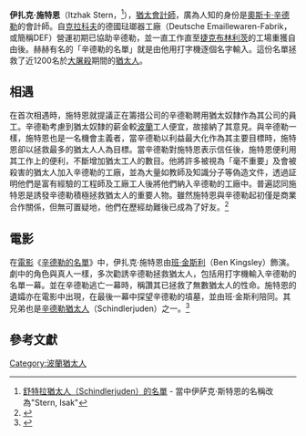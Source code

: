 {{dablink|關於[[小提琴家|小提琴家]]，請參見[[艾萨克·斯特恩|艾萨克·斯特恩]]（Isaac Stern）}}{{NoteTA|zh-hans:奥斯卡·辛德勒;zh-hk:奧斯卡·舒特拉;zh-tw:奧斯卡·辛德勒;
}}{{Infobox person
| name = 伊扎克·施特恩<br>Itzhak Stern
| image =Itzhak Stern (cropped).jpg
| caption = Itzhak Stern
| birth_date = 1901年1月25日
| birth_place = {{flag|Austria-Hungary}}[[克拉科夫大公国|克拉科夫大公国]][[克拉科夫|克拉科夫]]
| death_date = 1969年 (68岁)
| death_place = {{以色列}}[[特拉維夫|特拉維夫]]
| occupation = [[會計師|會計師]]
| known_for = [[奧斯卡·辛德勒|奧斯卡·辛德勒]]的会计师
| spouse = {{marriage|索菲娅·巴肯罗特 (Sophia Backenrot)|1945}}
| relatives = 纳坦·施特恩 (Natan Stern, 哥哥)
}}'''伊扎克·施特恩'''（Itzhak Stern，{{bd|1901年1月25日||1969年|catIdx=Stern, Itzhak}}<ref>[http://www.oskarschindler.com/list.htm 舒特拉猶太人（Schindlerjuden）的名單] {{Wayback|url=http://www.oskarschindler.com/list.htm |date=20181030130946 }} - 當中伊萨克·斯特恩的名稱改為"Stern, Isak"</ref>），[[猶太|猶太]][[會計師|會計師]]，廣為人知的身份是[[奧斯卡·辛德勒|奧斯卡·辛德勒]]的會計師。自[[克拉科夫|克拉科夫]]的德國琺瑯器工廠（Deutsche Emaillewaren-Fabrik，或簡稱DEF）營運初期已協助辛德勒，並一直工作直至[[捷克|捷克]][[布尔涅内茨|布林利茨]]的工場重獲自由後。赫赫有名的「辛德勒的名單」就是由他用打字機逐個名字輸入。這份名單拯救了近1200名於[[大屠殺|大屠殺]]期間的[[猶太人|猶太人]]。

==相遇==
在首次相遇時，施特恩就提議正在籌措公司的辛德勒聘用猶太奴隸作為其公司的員工。辛德勒考慮到猶太奴隸的薪金較[[波蘭|波蘭]]工人便宜，故接納了其意見。與辛德勒一樣，施特恩也是一名機會主義者，當辛德勒以利益最大化作為其主要目標時，施特恩卻以拯救最多的猶太人人為目標。當辛德勒對施特恩表示信任後，施特恩便利用其工作上的便利，不斷增加猶太工人的數目。他將許多被視為「毫不重要」及會被殺害的猶太人加入辛德勒的工廠，並為大量如教師及知識分子等偽造文件，透過証明他們是富有經驗的工程師及工廠工人後將他們納入辛德勒的工廠中。普遍認同施特恩是誘發辛德勒積極拯救猶太人的重要人物。雖然施特恩與辛德勒起初僅是商業合作關係，但無可置疑地，他們在歷經劫難後已成為了好友。<ref>{{Cite web |url=http://www.michaeldvd.com.au/Articles/WhoIsOskarSchindler/WhoIsOskarSchindler.html |title=介紹斯特恩與辛德勒之間的關係 |accessdate=2009-06-30 |archive-date=2006-07-04 |archive-url=https://web.archive.org/web/20060704190250/http://www.michaeldvd.com.au/Articles/WhoIsOskarSchindler/WhoIsOskarSchindler.html |dead-url=no }}</ref>

==電影==
在[[電影|電影]]《[[辛德勒的名單|辛德勒的名單]]》中，伊扎克·施特恩由[[班·金斯利|班·金斯利]]（Ben Kingsley）飾演。劇中的角色與真人一樣，多次勸誘辛德勒拯救猶太人，包括用打字機輸入辛德勒的名單一幕。並在辛德勒逃亡一幕時，稱讚其已拯救了無數猶太人的性命。施特恩的遺孀亦在電影中出現，在最後一幕中探望辛德勒的墳墓，並由班·金斯利陪同。其兄弟也是[[辛德勒猶太人|辛德勒猶太人]]（Schindlerjuden）之一。<ref>{{Cite web |url=http://www.writing.upenn.edu/~afilreis/Holocaust/steinhouse.html |title=真實的舒特拉 |accessdate=2009-06-30 |archive-date=2019-03-06 |archive-url=https://web.archive.org/web/20190306035255/http://www.writing.upenn.edu/~afilreis/Holocaust/steinhouse.html |dead-url=no }}</ref>

==參考文獻==
{{reflist}}

{{DEFAULTSORT:Stern, Itzhak}}

[[Category:波蘭猶太人|Category:波蘭猶太人]]
